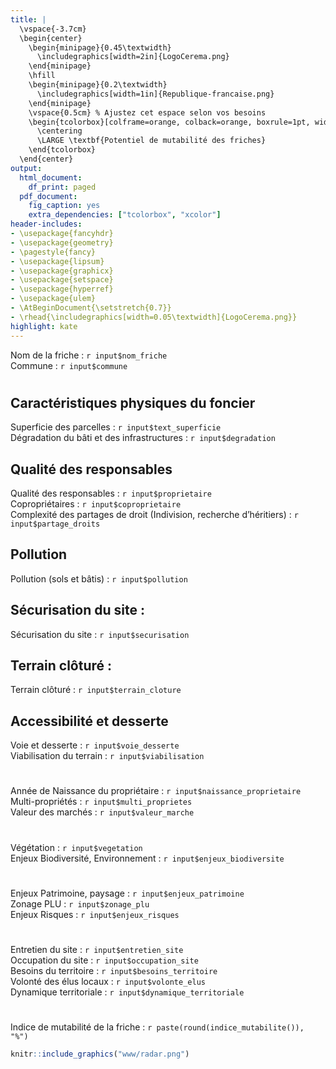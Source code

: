 ```yaml
---
title: |
  \vspace{-3.7cm}
  \begin{center}
    \begin{minipage}{0.45\textwidth}
      \includegraphics[width=2in]{LogoCerema.png}
    \end{minipage}
    \hfill
    \begin{minipage}{0.2\textwidth}
      \includegraphics[width=1in]{Republique-francaise.png}
    \end{minipage}
    \vspace{0.5cm} % Ajustez cet espace selon vos besoins
    \begin{tcolorbox}[colframe=orange, colback=orange, boxrule=1pt, width=\textwidth, sharp corners]
      \centering
      \LARGE \textbf{Potentiel de mutabilité des friches}
    \end{tcolorbox}
  \end{center}
output:
  html_document:
    df_print: paged
  pdf_document:
    fig_caption: yes
    extra_dependencies: ["tcolorbox", "xcolor"]
header-includes:
- \usepackage{fancyhdr}
- \usepackage{geometry}
- \pagestyle{fancy}
- \usepackage{lipsum}
- \usepackage{graphicx}
- \usepackage{setspace}
- \usepackage{hyperref}
- \usepackage{ulem}
- \AtBeginDocument{\setstretch{0.7}}
- \rhead{\includegraphics[width=0.05\textwidth]{LogoCerema.png}}
highlight: kate
---
```

\begin{center}
\includegraphics[width=26cm, height=7cm]{www/friche_photo_test.jpg}
\end{center}
Nom de la friche : `r input$nom_friche`  
Commune : `r input$commune`  


# \textcolor[HTML]{3A4A98}{DURETÉ FONCIÈRE}

## Caractéristiques physiques du foncier
Superficie des parcelles : `r input$text_superficie`  
Dégradation du bâti et des infrastructures : `r input$degradation`

## Qualité des responsables 
Qualité des responsables : `r input$proprietaire`  
Copropriétaires : `r input$coproprietaire`  
Complexité des partages de droit (Indivision, recherche d’héritiers) : `r input$partage_droits`

## Pollution 
Pollution (sols et bâtis) : `r input$pollution`

## Sécurisation du site :
Sécurisation du site : `r input$securisation`

## Terrain clôturé :
Terrain clôturé : `r input$terrain_cloture`

## Accessibilité et desserte 
Voie et desserte : `r input$voie_desserte`  
Viabilisation du terrain : `r input$viabilisation`


# \textcolor[HTML]{3A4A98}{RÉTENTION FONCIÈRE}

Année de Naissance du propriétaire : `r input$naissance_proprietaire`  
Multi-propriétés : `r input$multi_proprietes`  
Valeur des marchés : `r input$valeur_marche`


# \textcolor[HTML]{3A4A98}{ECOSYSTÈME}
Végétation : `r input$vegetation`  
Enjeux Biodiversité, Environnement : `r input$enjeux_biodiversite`


# \textcolor[HTML]{3A4A98}{RÉGLEMENTATION}
Enjeux Patrimoine, paysage : `r input$enjeux_patrimoine`  
Zonage PLU : `r input$zonage_plu`  
Enjeux Risques : `r input$enjeux_risques`


# \textcolor[HTML]{3A4A98}{AVENIR}
Entretien du site : `r input$entretien_site`  
Occupation du site : `r input$occupation_site`  
Besoins du territoire : `r input$besoins_territoire`  
Volonté des élus locaux : `r input$volonte_elus`  
Dynamique territoriale : `r input$dynamique_territoriale`      
  

# \textcolor[HTML]{3A4A98}{INDICE DE MUTABILITÉ} 
Indice de mutabilité de la friche : `r paste(round(indice_mutabilite()), "%")`
<div style="margin-bottom:15%;">
```r
knitr::include_graphics("www/radar.png")
```
</div>



